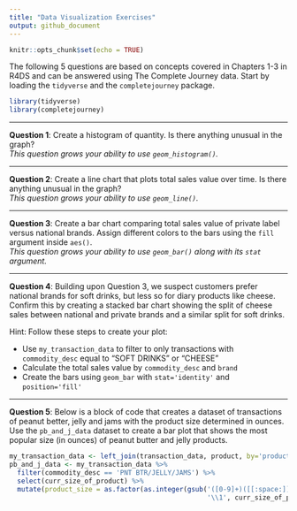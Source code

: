 ```yaml
---
title: "Data Visualization Exercises"
output: github_document
---
```


```r
knitr::opts_chunk$set(echo = TRUE)
```

The following 5 questions are based on concepts covered in Chapters 1-3 in R4DS 
and can be answered using The Complete Journey data. Start by loading the `tidyverse` 
and the `completejourney` package.

```r
library(tidyverse)
library(completejourney)
```

---

**Question 1**:
Create a histogram of quantity. Is there anything unusual in the graph?  
*This question grows your ability to use `geom_histogram()`.*

---

**Question 2**:
Create a line chart that plots total sales value over time. Is there anything 
unusual in the graph?  
*This question grows your ability to use `geom_line()`.*

---

**Question 3**:
Create a bar chart comparing total sales value of private label versus national 
brands. Assign different colors to the bars using the `fill` argument inside `aes()`.  
*This question grows your ability to use `geom_bar()` along with its `stat` argument.*

---

**Question 4**:
Building upon Question 3, we suspect customers prefer national brands for soft 
drinks, but less so for diary products like cheese. Confirm this by creating a 
stacked bar chart showing the split of cheese sales between national and private 
brands and a similar split for soft drinks. 

Hint: Follow these steps to create your plot: 

 - Use `my_transaction_data` to filter to only transactions with `commodity_desc` 
 equal to "SOFT DRINKS" or "CHEESE" 
 - Calculate the total sales value by `commodity_desc` and `brand`
 - Create the bars using `geom_bar` with `stat='identity'` and `position='fill'`

---

**Question 5**:
Below is a block of code that creates a dataset of transactions of peanut better, 
jelly and jams with the product size determined in ounces. Use the `pb_and_j_data` 
dataset to create a bar plot that shows the most popular size (in ounces) of peanut 
butter and jelly products. 

```r
my_transaction_data <- left_join(transaction_data, product, by='product_id')
pb_and_j_data <- my_transaction_data %>% 
  filter(commodity_desc == 'PNT BTR/JELLY/JAMS') %>%
  select(curr_size_of_product) %>%
  mutate(product_size = as.factor(as.integer(gsub('([0-9]+)([[:space:]]*OZ)',
                                                  '\\1', curr_size_of_product))))
```
